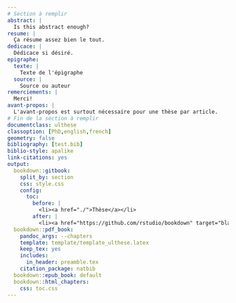 ```yaml
---
# Section à remplir
abstract: |
  Is this abstract enough?
resume: |
  Ça résume assez bien le tout.
dedicace: |
  Dédicace si désiré.
epigraphe:
  texte: |
    Texte de l'épigraphe
  source: |
    Source ou auteur
remerciements: |
  Merci!
avant-propos: |
  L'avant-propos est surtout nécessaire pour une thèse par article.
# Fin de la section à remplir
documentclass: ulthese
classoption: [PhD,english,french]
geometry: false
bibliography: [test.bib]
biblio-style: apalike
link-citations: yes
output:
  bookdown::gitbook:
    split_by: section
    css: style.css
    config:
      toc:
        before: |
          <li><a href="./">Thèse</a></li>
        after: |
          <li><a href="https://github.com/rstudio/bookdown" target="blank">Publié avec bookdown</a></li>
  bookdown::pdf_book:
    pandoc_args: --chapters
    template: template/template_ulthese.latex
    keep_tex: yes
    includes:
      in_header: preamble.tex
    citation_package: natbib
  bookdown::epub_book: default
  bookdown::html_chapters:
    css: toc.css
---
```

